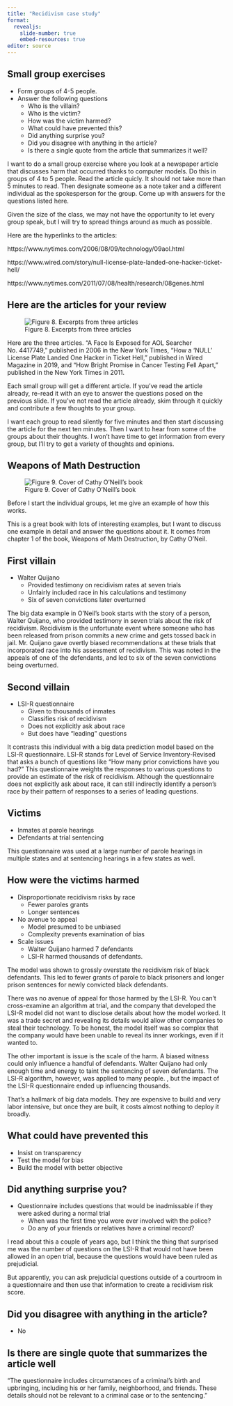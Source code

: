 ```yaml
---
title: "Recidivism case study"
format: 
  revealjs:
    slide-number: true
    embed-resources: true
editor: source
---
```


## Small group exercises

-   Form groups of 4-5 people.
-   Answer the following questions
    -   Who is the villain?
    -   Who is the victim?
    -   How was the victim harmed?
    -   What could have prevented this?
    -   Did anything surprise you?
    -   Did you disagree with anything in the article?
    -   Is there a single quote from the article that summarizes it well?
  
::: notes

I want to do a small group exercise where you look at a newspaper article that discusses harm that occurred thanks to computer models. Do this in groups of 4 to 5 people. Read the article quicly. It should not take more than 5 minutes to read. Then designate someone as a note taker and a different individual as the spokesperson for the group. Come up with answers for the questions listed here.

Given the size of the class, we may not have the opportunity to let every group speak, but I will try to spread things around as much as possible.

Here are the hyperlinks to the articles:

https://www.nytimes.com/2006/08/09/technology/09aol.html

https://www.wired.com/story/null-license-plate-landed-one-hacker-ticket-hell/

https://www.nytimes.com/2011/07/08/health/research/08genes.html

:::

## Here are the articles for your review

![Figure 8. Excerpts from three articles](http://www.pmean.com/new-images/21/dark-side-08.png)

::: notes

Here are the three articles. "A Face Is Exposed for AOL Searcher No. 4417749," published in 2006 in the New York Times, "How a 'NULL' License Plate Landed One Hacker in Ticket Hell," published in Wired Magazine in 2019, and "How Bright Promise in Cancer Testing Fell Apart," published in the New York Times in 2011.

Each small group will get a different article. If you've read the article already, re-read it with an eye to answer the questions posed on the previous slide. If you've not read the article already, skim through it quickly and contribute a few thoughts to your group.

I want each group to read silently for five minutes and then start discussing the article for the next ten minutes. Then I want to hear from some of the groups about their thoughts. I won't have time to get information from every group, but I'll try to get a variety of thoughts and opinions.

:::

## Weapons of Math Destruction

![Figure 9. Cover of Cathy O'Neill's book](http://www.pmean.com/new-images/21/dark-side-06.png)

::: notes

Before I start the individual groups, let me give an example of how this works.

This is a great book with lots of interesting examples, but I want to discuss one example in detail and answer the questions about it. It comes from chapter 1 of the book, Weapons of Math Destruction, by Cathy O'Neil.

:::

## First villain

-   Walter Quijano
    -   Provided testimony on recidivism rates at seven trials
    -   Unfairly included race in his calculations and testimony
    -   Six of seven convictions later overturned
  
::: notes
The big data example in O'Neil's book starts with the story of a person, Walter Quijano, who provided testimony in seven trials about the risk of recidivism. Recidivism is the unfortunate event where someone who has been released from prison commits a new crime and gets tossed back in jail. Mr. Quijano gave overtly biased recommendations at these trials that incorporated race into his assessment of recidivism. This was noted in the appeals of one of the defendants, and led to six of the seven convictions being overturned.
:::
  
## Second villain  
  
-   LSI-R questionnaire
    -   Given to thousands of inmates
    -   Classifies risk of recidivism
    -   Does not explicitly ask about race
    -   But does have "leading" questions
  
::: notes

It contrasts this individual with a big data prediction model based on the LSI-R questionnaire. LSI-R stands for Level of Service Inventory-Revised that asks a bunch of questions like "How many prior convictions have you had?" This questionnaire weights the responses to various questions to provide an estimate of the risk of recidivism. Although the questionnaire does not explicitly ask about race, it can still indirectly identify a person's race by their pattern of responses to a series of leading questions.

:::

## Victims

-   Inmates at parole hearings
-   Defendants at trial sentencing

::: notes

This questionnaire was used at a large number of parole hearings in multiple states and at sentencing hearings in a few states as well.

:::

## How were the victims harmed

-   Disproportionate recidivism risks by race
    -   Fewer paroles grants
    -   Longer sentences
-   No avenue to appeal
    -   Model presumed to be unbiased
    -   Complexity prevents examination of bias
-   Scale issues
    -   Walter Quijano harmed 7 defendants
    -   LSI-R harmed thousands of defendants.

::: notes
The model was shown to grossly overstate the recidivism risk of black defendants. This led to fewer grants of parole to black prisoners and longer prison sentences for newly convicted black defendants.

There was no avenue of appeal for those harmed by the LSI-R. You can't cross-examine an algorithm at trial, and the company that developed the LSI-R model did not want to disclose details about how the model worked. It was a trade secret and revealing its details would allow other companies to steal their technology. To be honest, the model itself was so complex that the company would have been unable to reveal its inner workings, even if it wanted to.

The other important is issue is the scale of the harm. A biased witness could only influence a handful of defendants. Walter Quijano had only enough time and energy to taint the sentencing of seven defendants. The LSI-R algorithm, however, was applied to many people. , but the impact of the LSI-R questionnaire ended up influencing thousands.

That's a hallmark of big data models. They are expensive to build and very labor intensive, but once they are built, it costs almost nothing to deploy it broadly.
:::
  
## What could have prevented this

-   Insist on transparency
-   Test the model for bias
-   Build the model with better objective

## Did anything surprise you?

-   Questionnaire includes questions that would be inadmissable if they were asked during a normal trial
    -   When was the first time you were ever involved with the police?
    -   Do any of your friends or relatives have a criminal record?

::: notes

I read about this a couple of years ago, but I think the thing that surprised me was the number of questions on the LSI-R that would not have been allowed in an open trial, because the questions would have been ruled as prejudicial.

But apparently, you can ask prejudicial questions outside of a courtroom in a questionnaire and then use that information to create a recidivism risk score.

:::

## Did you disagree with anything in the article?

-   No

## Is there are single quote that summarizes the article well

"The questionnaire includes circumstances of a criminal's birth and upbringing, including his or her family, neighborhood, and friends. These details should not be relevant to a criminal case or to the sentencing."

